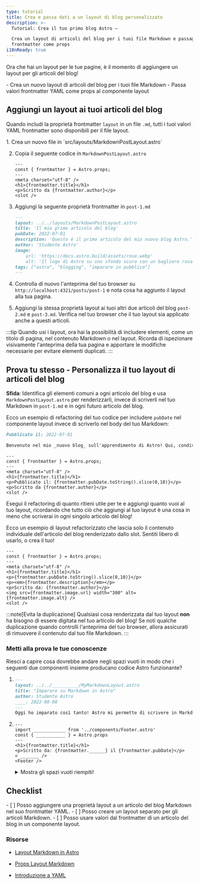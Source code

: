 ```yaml
---
type: tutorial
title: Crea e passa dati a un layout di blog personalizzato
description: >-
  Tutorial: Crea il tuo primo blog Astro —

  Crea un layout di articoli del blog per i tuoi file Markdown e passagli valori
  frontmatter come props
i18nReady: true
---
```


Ora che hai un layout per le tue pagine, è il momento di aggiungere un layout per gli articoli del blog!

<PreCheck>
  - Crea un nuovo layout di articoli del blog per i tuoi file Markdown
  - Passa valori frontmatter YAML come props al componente layout
</PreCheck>

## Aggiungi un layout ai tuoi articoli del blog

Quando includi la proprietà frontmatter `layout` in un file `.md`, tutti i tuoi valori YAML frontmatter sono disponibili per il file layout.

<Steps>
1. Crea un nuovo file in `src/layouts/MarkdownPostLayout.astro`

2. Copia il seguente codice in `MarkdownPostLayout.astro`

    ```astro title="src/layouts/MarkdownPostLayout.astro"
    ---
    const { frontmatter } = Astro.props;
    ---
    <meta charset="utf-8" />
    <h1>{frontmatter.title}</h1>
    <p>Scritto da {frontmatter.author}</p>
    <slot />
    ```

3. Aggiungi la seguente proprietà frontmatter in `post-1.md`

    ```markdown title="src/pages/posts/post-1.md" ins={2}
    ---
    layout: ../../layouts/MarkdownPostLayout.astro
    title: 'Il mio primo articolo del blog'
    pubDate: 2022-07-01
    description: 'Questo è il primo articolo del mio nuovo blog Astro.'
    author: 'Studente Astro'
    image:
        url: 'https://docs.astro.build/assets/rose.webp'
        alt: 'Il logo di Astro su uno sfondo scuro con un bagliore rosa.'
    tags: ["astro", "blogging", "imparare in pubblico"]
    ---
    ```

4. Controlla di nuovo l'anteprima del tuo browser su `http://localhost:4321/posts/post-1` e nota cosa ha aggiunto il layout alla tua pagina.

5. Aggiungi la stessa proprietà layout ai tuoi altri due articoli del blog `post-2.md` e `post-3.md`. Verifica nel tuo browser che il tuo layout sia applicato anche a questi articoli.
</Steps>

:::tip
Quando usi i layout, ora hai la possibilità di includere elementi, come un titolo di pagina, nel contenuto Markdown o nel layout. Ricorda di ispezionare visivamente l'anteprima della tua pagina e apportare le modifiche necessarie per evitare elementi duplicati.
:::

<Box icon="puzzle-piece">

## Prova tu stesso - Personalizza il tuo layout di articoli del blog

**Sfida**: Identifica gli elementi comuni a ogni articolo del blog e usa `MarkdownPostLayout.astro` per renderizzarli, invece di scriverli nel tuo Markdown in `post-1.md` e in ogni futuro articolo del blog.

Ecco un esempio di refactoring del tuo codice per includere `pubDate` nel componente layout invece di scriverlo nel body del tuo Markdown:

```markdown title="src/pages/posts/post-1.md" del={1}
Pubblicato il: 2022-07-01

Benvenuto nel mio _nuovo blog_ sull'apprendimento di Astro! Qui, condividerò il mio percorso di apprendimento mentre costruisco un nuovo sito web.
```

```astro title="src/layouts/MarkdownPostLayout.astro" ins={6}
---
const { frontmatter } = Astro.props;
---
<meta charset="utf-8" />
<h1>{frontmatter.title}</h1>
<p>Pubblicato il: {frontmatter.pubDate.toString().slice(0,10)}</p>
<p>Scritto da {frontmatter.author}</p>
<slot />
```

Esegui il refactoring di quanto ritieni utile per te e aggiungi quanto vuoi al tuo layout, ricordando che tutto ciò che aggiungi al tuo layout è una cosa in meno che scriverai in ogni singolo articolo del blog!

Ecco un esempio di layout refactorizzato che lascia solo il contenuto individuale dell'articolo del blog renderizzato dallo slot. Sentiti libero di usarlo, o crea il tuo!

```astro title="src/layouts/MarkdownPostLayout.astro"
---
const { frontmatter } = Astro.props;
---
<meta charset="utf-8" />
<h1>{frontmatter.title}</h1>
<p>{frontmatter.pubDate.toString().slice(0,10)}</p>
<p><em>{frontmatter.description}</em></p>
<p>Scritto da: {frontmatter.author}</p>
<img src={frontmatter.image.url} width="300" alt={frontmatter.image.alt} />
<slot />
```
</Box>

:::note[Evita la duplicazione]
 Qualsiasi cosa renderizzata dal tuo layout **non** ha bisogno di essere digitata nel tuo articolo del blog! Se noti qualche duplicazione quando controlli l'anteprima del tuo browser, allora assicurati di rimuovere il contenuto dal tuo file Markdown.
:::



<Box icon="question-mark">

### Metti alla prova le tue conoscenze
Riesci a capire cosa dovrebbe andare negli spazi vuoti in modo che i seguenti due componenti insieme producano codice Astro funzionante?

1.  ```markdown title="src/pages/posts/learning-astro.md"
    ---
    layout: ../../__________/MyMarkdownLayout.astro
    title: "Imparare su Markdown in Astro"
    author: Studente Astro
    ____: 2022-08-08
    ---
    Oggi ho imparato così tanto! Astro mi permette di scrivere in Markdown, ma anche di usare variabili dal frontmatter. Posso persino accedere a quei valori in un componente layout Astro.
    ```

2.  ```astro title="src/layouts/MyMarkdownLayout.astro"
    ---
    import ____________ from '../components/Footer.astro'
    const { ___________ } = Astro.props
    ---
    <h1>{frontmatter.title}</h1>
    <p>Scritto da: {frontmatter.______} il {frontmatter.pubDate}</p>
    < _______ />
    <Footer />
    ```
    <details>
        <summary>Mostra gli spazi vuoti riempiti!</summary>

        1.  ```markdown title="src/pages/posts/learning-astro.md" "layouts" "pubDate"
            ---
            layout: ../../layouts/MyMarkdownLayout.astro
            title: "Imparare su Markdown in Astro"
            author: Studente Astro
            pubDate: 2022-08-08
            ---
            Oggi ho imparato così tanto! Astro mi permette di scrivere in Markdown, ma anche di usare variabili dal frontmatter. Posso persino accedere a quei valori in un componente layout Astro.
            ```

        2.  ```astro title="src/layouts/MyMarkdownLayout.astro" " Footer " " frontmatter " "author" "slot"
            ---
            import Footer from '../components/Footer.astro'
            const { frontmatter } = Astro.props
            ---
            <h1>{frontmatter.title}</h1>
            <p>Scritto da: {frontmatter.author} il {frontmatter.pubDate}</p>
            <slot />
            <Footer />
            ```
    </details>
</Box>

<Box icon="check-list">

## Checklist

<Checklist>
- [ ] Posso aggiungere una proprietà layout a un articolo del blog Markdown nel suo frontmatter YAML.
- [ ] Posso creare un layout separato per gli articoli Markdown.
- [ ] Posso usare valori dal frontmatter di un articolo del blog in un componente layout.
</Checklist>

</Box>

### Risorse

- [Layout Markdown in Astro](/it/guides/markdown-content/#frontmatter-layout-property)

- [Props Layout Markdown](/it/basics/layouts/#proprietà-per-il-layout-markdown)

- [Introduzione a YAML](https://dev.to/paulasantamaria/introduction-to-yaml-125f) <Badge class="neutral-badge" text="external" />
